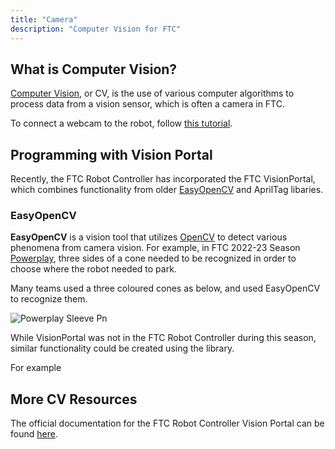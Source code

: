 ```yaml
---
title: "Camera"
description: "Computer Vision for FTC"
---
```


## What is Computer Vision?

[Computer Vision](https://en.wikipedia.org/wiki/Computer_vision), or CV, is the use of various computer algorithms to process data from a vision sensor, which is often a camera in FTC.

To connect a webcam to the robot, follow [this tutorial](https://ftc-docs.firstinspires.org/en/latest/hardware_and_software_configuration/configuring/configuring_external_webcam/configuring-external-webcam.html).

## Programming with Vision Portal

Recently, the FTC Robot Controller has incorporated the FTC VisionPortal, which combines functionality from older [EasyOpenCV](https://github.com/OpenFTC/EasyOpenCV) and AprilTag libaries.

### EasyOpenCV

**EasyOpenCV** is a vision tool that utilizes [OpenCV](https://opencv.org) to detect various phenomena from camera vision. For example, in FTC 2022-23 Season [Powerplay](https://www.youtube.com/watch?v=HsitvZ0JaDc), three sides of a cone needed to be recognized in order to choose where the robot needed to park. 

Many teams used a three coloured cones as below, and used EasyOpenCV to recognize them.

![Powerplay Sleeve Pn](/images/powerplay_sleeve.png)

While VisionPortal was not in the FTC Robot Controller during this season, similar functionality could be created using the library.

For example

## More CV Resources

The official documentation for the FTC Robot Controller Vision Portal can be found [here](https://ftc-docs.firstinspires.org/en/latest/apriltag/vision_portal/visionportal_overview/visionportal-overview.html).